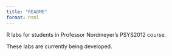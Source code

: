 ```yaml
---
title: "README"
format: html
---
```


R labs for students in Professor Nordmeyer's PSYS2012 course. 

These labs are currently being developed. 